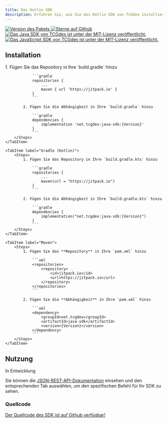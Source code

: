 ```yaml
---
title: Das Kotlin SDK
description: Erfahren Sie, wie Sie das Kotlin SDK von TCGdex installieren und verwenden.
---
```


<p class="flex gap-2 justify-center">
	<a href="https://jitpack.io/#net.tcgdex/java-sdk">
		<img src="https://img.shields.io/jitpack/v/github/tcgdex/java-sdk?style=flat-square" alt="Version des Pakets" />
	</a>
	<a href="https://github.com/tcgdex/java-sdk/stargazers">
		<img src="https://img.shields.io/github/stars/tcgdex/java-sdk?style=flat-square" alt="Sterne auf Github" />
	</a>
	<a href="https://github.com/tcgdex/java-sdk/blob/master/LICENSE.md">
		<img src="https://img.shields.io/github/license/tcgdex/java-sdk?style=flat-square" alt="Das Java SDK von TCGdex ist unter der MIT-Lizenz veröffentlicht." />
	</a>
	<a href="https://github.com/tcgdex/javascript-sdk/actions/workflows/build.yml">
		<img src="https://img.shields.io/github/actions/workflow/status/tcgdex/javascript-sdk/build.yml?style=flat-square" alt="Das JavaScript SDK von TCGdex ist unter der MIT-Lizenz veröffentlicht." />
	</a>
</p>

## Installation

<Tabs>
	<TabItem label="Gradle (Groovy)">
		<Steps>
			1. Fügen Sie das Repository in Ihre `build.gradle` hinzu

				```gradle
				repositories {
					...
					maven { url 'https://jitpack.io' }
				}
				```

			2. Fügen Sie die Abhängigkeit in Ihre `build.gradle` hinzu

				```gradle
				dependencies {
					implementation 'net.tcgdex:java-sdk:{Version}'
				}
				```
		</Steps>
	</TabItem>

	<TabItem label="Gradle (Kotlin)">
		<Steps>
			1. Fügen Sie das Repository in Ihre `build.gradle.kts` hinzu

				```gradle
				repositories {
					...
					maven(url = "https://jitpack.io")
				}
				```

			2. Fügen Sie die Abhängigkeit in Ihre `build.gradle.kts` hinzu

				```gradle
				dependencies {
					implementation("net.tcgdex:java-sdk:{Version}")
				}
				```
		</Steps>
	</TabItem>

	<TabItem label="Maven">
		<Steps>
			1. Fügen Sie das **Repository** in Ihre `pom.xml` hinzu

				```xml
				<repositories>
					<repository>
						<id>jitpack.io</id>
						<url>https://jitpack.io</url>
					</repository>
				</repositories>
				```

			2. Fügen Sie die **Abhängigkeit** in Ihre `pom.xml` hinzu

				```xml
				<dependency>
					<groupId>net.tcgdex</groupId>
					<artifactId>java-sdk</artifactId>
					<version>{Version}</version>
				</dependency>
				```
		</Steps>
	</TabItem>
</Tabs>

## Nutzung

In Entwicklung

Sie können die [JSON-REST-API-Dokumentation](/rest) einsehen und den entsprechenden Tab auswählen, um den spezifischen Befehl für Ihr SDK zu sehen.

### Quellcode

[Der Quellcode des SDK ist auf Github verfügbar!](https://github.com/tcgdex/java-sdk)
